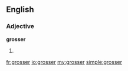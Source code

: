 {{also|größer}}
==English==

===Adjective===
'''grosser'''

# {{comparative of|gross}}

[[fr:grosser]]
[[io:grosser]]
[[my:grosser]]
[[simple:grosser]]
